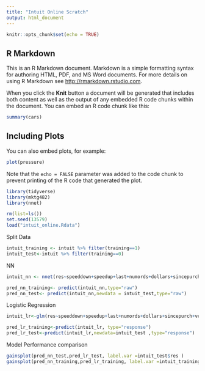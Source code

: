---
title: "Intuit Online Scratch"
output: html_document
---

```{r setup, include=FALSE}
knitr::opts_chunk$set(echo = TRUE)
```

## R Markdown

This is an R Markdown document. Markdown is a simple formatting syntax for authoring HTML, PDF, and MS Word documents. For more details on using R Markdown see <http://rmarkdown.rstudio.com>.

When you click the **Knit** button a document will be generated that includes both content as well as the output of any embedded R code chunks within the document. You can embed an R code chunk like this:

```{r cars}
summary(cars)
```

## Including Plots

You can also embed plots, for example:

```{r pressure, echo=FALSE}
plot(pressure)
```

Note that the `echo = FALSE` parameter was added to the code chunk to prevent printing of the R code that generated the plot.

```{r}
library(tidyverse)
library(mktg482)
library(nnet)

rm(list=ls())
set.seed(13579)
load("intuit_online.Rdata")
```


Split Data

```{r}
intuit_training <- intuit %>% filter(training==1)
intuit_test<-intuit %>% filter(training==0)
```

NN

```{r}
intuit_nn <- nnet(res~speeddown+speedup+last+numords+dollars+sincepurch+version2013+upgraded+payroll+bizflag+sex+income+medhvalue,data=intuit_training, size=5, decay=0.01, maxit=1000)
```

```{r}
pred_nn_training<- predict(intuit_nn,type="raw")
pred_nn_test<- predict(intuit_nn,newdata = intuit_test,type="raw")
```


Logistic Regression

```{r}
intuit_lr<-glm(res~speeddown+speedup+last+numords+dollars+sincepurch+version2013+upgraded+payroll+bizflag+sex+income+medhvalue,family=binomial, data=intuit_training)

pred_lr_training<-predict(intuit_lr, type="response")
pred_lr_test<-predict(intuit_lr,newdata=intuit_test ,type="response")
```

Model Performance comparison

```{r}
gainsplot(pred_nn_test,pred_lr_test, label.var =intuit_test$res )
gainsplot(pred_nn_training,pred_lr_training, label.var =intuit_training$res )
```

